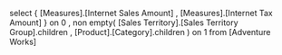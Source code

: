 select
	{
		[Measures].[Internet Sales Amount]
		, [Measures].[Internet Tax Amount]
	} on 0
	, non empty(
		[Sales Territory].[Sales Territory Group].children
		, [Product].[Category].children
	) on 1
from
	[Adventure Works]